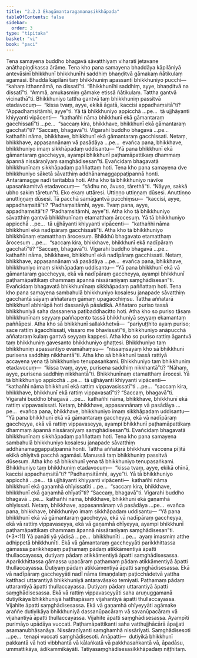 ```yaml
---
title: "2.2.3 Ekagāmantaragamanasikkhāpada"
tableOfContents: false
sidebar:
  order: 3
type: "tipitaka"
basket: "vi"
book: "paci"
---
```



<DynamicBreadcrumb />

<Division number="687" book="paci" e="ch" v="2" p="293">

<Paragraph number="2245" book="paci">
Tena samayena buddho bhagavā sāvatthiyaṃ viharati jetavane anāthapiṇḍikassa ārāme. Tena kho pana samayena bhaddāya kāpilāniyā antevāsinī bhikkhunī bhikkhunīhi saddhiṃ bhaṇḍitvā gāmakaṃ ñātikulaṃ agamāsi. Bhaddā kāpilānī taṃ bhikkhuniṃ apassantī bhikkhuniyo pucchi—  “kahaṃ itthannāmā, na dissatī”ti. “Bhikkhunīhi saddhiṃ, ayye, bhaṇḍitvā na dissatī”ti. “Ammā, amukasmiṃ gāmake etissā ñātikulaṃ. Tattha gantvā vicinathā”ti. Bhikkhuniyo tattha gantvā taṃ bhikkhuniṃ passitvā etadavocuṃ—  “kissa tvaṃ, ayye, ekikā āgatā, kaccisi appadhaṃsitā”ti? “Appadhaṃsitāmhi, ayye”ti.
</Paragraph>

<Paragraph number="2246" book="paci">
Yā tā bhikkhuniyo appicchā …pe…  tā ujjhāyanti khiyyanti vipācenti—  “kathañhi nāma bhikkhunī ekā gāmantaraṃ gacchissatī”ti …pe…  “saccaṃ kira, bhikkhave, bhikkhunī ekā gāmantaraṃ gacchatī”ti? “Saccaṃ, bhagavā”ti. Vigarahi buddho bhagavā …pe…  kathañhi nāma, bhikkhave, bhikkhunī ekā gāmantaraṃ gacchissati. Netaṃ, bhikkhave, appasannānaṃ vā pasādāya …pe…  evañca pana, bhikkhave, bhikkhuniyo imaṃ sikkhāpadaṃ uddisantu—
</Paragraph>

<Paragraph number="2247" book="paci">
<Emphasis>“Yā pana bhikkhunī ekā gāmantaraṃ gaccheyya, ayampi bhikkhunī paṭhamāpattikaṃ dhammaṃ āpannā nissāraṇīyaṃ saṃghādisesan”</Emphasis>ti.
</Paragraph>

<Paragraph number="2248" book="paci">
Evañcidaṃ bhagavatā bhikkhunīnaṃ sikkhāpadaṃ paññattaṃ hoti.
</Paragraph>

</Division>
<Division number="688" book="paci" e="ch" v="2" p="294">

<Paragraph number="2249" book="paci">
Tena kho pana samayena dve bhikkhuniyo sāketā sāvatthiṃ addhānamaggappaṭipannā honti. Antarāmagge nadī taritabbā hoti. Atha kho tā bhikkhuniyo nāvike upasaṅkamitvā etadavocuṃ—  “sādhu no, āvuso, tārethā”ti. “Nāyye, sakkā ubho sakiṃ tāretun”ti. Eko ekaṃ uttāresi. Uttiṇṇo uttiṇṇaṃ dūsesi. Anuttiṇṇo anuttiṇṇaṃ dūsesi. Tā pacchā samāgantvā pucchiṃsu—  “kaccisi, ayye, appadhaṃsitā”ti? “Padhaṃsitāmhi, ayye. Tvaṃ pana, ayye, appadhaṃsitā”ti? “Padhaṃsitāmhi, ayye”ti.
</Paragraph>

<Paragraph number="2250" book="paci">
Atha kho tā bhikkhuniyo sāvatthiṃ gantvā bhikkhunīnaṃ etamatthaṃ ārocesuṃ. Yā tā bhikkhuniyo appicchā …pe…  tā ujjhāyanti khiyyanti vipācenti—  “kathañhi nāma bhikkhunī ekā nadīpāraṃ gacchissatī”ti. Atha kho tā bhikkhuniyo bhikkhūnaṃ etamatthaṃ ārocesuṃ. Bhikkhū bhagavato etamatthaṃ ārocesuṃ …pe…  “saccaṃ kira, bhikkhave, bhikkhunī ekā nadīpāraṃ gacchatī”ti? “Saccaṃ, bhagavā”ti. Vigarahi buddho bhagavā …pe…  kathañhi nāma, bhikkhave, bhikkhunī ekā nadīpāraṃ gacchissati. Netaṃ, bhikkhave, appasannānaṃ vā pasādāya …pe…  evañca pana, bhikkhave, bhikkhuniyo imaṃ sikkhāpadaṃ uddisantu—
</Paragraph>

<Paragraph number="2251" book="paci">
<Emphasis>“Yā pana bhikkhunī ekā vā gāmantaraṃ gaccheyya, ekā vā nadīpāraṃ gaccheyya, ayampi bhikkhunī paṭhamāpattikaṃ dhammaṃ āpannā nissāraṇīyaṃ saṃghādisesan”</Emphasis>ti.
</Paragraph>

<Paragraph number="2252" book="paci">
Evañcidaṃ bhagavatā bhikkhunīnaṃ sikkhāpadaṃ paññattaṃ hoti.
</Paragraph>

</Division>
<Division number="689" book="paci" e="ch" v="2" p="294">

<Paragraph number="2253" book="paci">
Tena kho pana samayena sambahulā bhikkhuniyo kosalesu janapade sāvatthiṃ gacchantā sāyaṃ aññataraṃ gāmaṃ upagacchiṃsu. Tattha aññatarā bhikkhunī abhirūpā hoti dassanīyā pāsādikā. Aññataro puriso tassā bhikkhuniyā saha dassanena paṭibaddhacitto hoti. Atha kho so puriso tāsaṃ bhikkhunīnaṃ seyyaṃ paññapento tassā bhikkhuniyā seyyaṃ ekamantaṃ paññāpesi. Atha kho sā bhikkhunī sallakkhetvā—  “pariyuṭṭhito ayaṃ puriso; sace rattiṃ āgacchissati, vissaro me bhavissatī”ti, bhikkhuniyo anāpucchā aññataraṃ kulaṃ gantvā seyyaṃ kappesi. Atha kho so puriso rattiṃ āgantvā taṃ bhikkhuniṃ gavesanto bhikkhuniyo ghaṭṭesi. Bhikkhuniyo taṃ bhikkhuniṃ apassantiyo evamāhaṃsu—  “nissaṃsayaṃ kho sā bhikkhunī purisena saddhiṃ nikkhantā”ti.
</Paragraph>

<Paragraph number="2254" book="paci">
Atha kho sā bhikkhunī tassā rattiyā accayena yena tā bhikkhuniyo tenupasaṅkami. Bhikkhuniyo taṃ bhikkhuniṃ etadavocuṃ—  “kissa tvaṃ, ayye, purisena saddhiṃ nikkhantā”ti? “Nāhaṃ, ayye, purisena saddhiṃ nikkhantā”ti. Bhikkhunīnaṃ etamatthaṃ ārocesi. Yā tā bhikkhuniyo appicchā …pe…  tā ujjhāyanti khiyyanti vipācenti—  “kathañhi nāma bhikkhunī ekā rattiṃ vippavasissatī”ti …pe…  “saccaṃ kira, bhikkhave, bhikkhunī ekā rattiṃ vippavasatī”ti? “Saccaṃ, bhagavā”ti. Vigarahi buddho bhagavā …pe…  kathañhi nāma, bhikkhave, bhikkhunī ekā rattiṃ vippavasissati. Netaṃ, bhikkhave, appasannānaṃ vā pasādāya …pe…  evañca pana, bhikkhave, bhikkhuniyo imaṃ sikkhāpadaṃ uddisantu—
</Paragraph>

<Paragraph number="2255" book="paci">
<Emphasis>“Yā pana bhikkhunī ekā vā gāmantaraṃ gaccheyya, ekā vā nadīpāraṃ gaccheyya, ekā vā rattiṃ vippavaseyya, ayampi bhikkhunī paṭhamāpattikaṃ dhammaṃ āpannā nissāraṇīyaṃ saṃghādisesan”</Emphasis>ti.
</Paragraph>

<Paragraph number="2256" book="paci">
Evañcidaṃ bhagavatā bhikkhunīnaṃ sikkhāpadaṃ paññattaṃ hoti.
</Paragraph>

</Division>
<Division number="690" book="paci" e="ch" v="2" p="295">

<Paragraph number="2257" book="paci">
Tena kho pana samayena sambahulā bhikkhuniyo kosalesu janapade sāvatthiṃ addhānamaggappaṭipannā honti. Tattha aññatarā bhikkhunī vaccena pīḷitā ekikā ohīyitvā pacchā agamāsi. Manussā taṃ bhikkhuniṃ passitvā dūsesuṃ. Atha kho sā bhikkhunī yena tā bhikkhuniyo tenupasaṅkami. Bhikkhuniyo taṃ bhikkhuniṃ etadavocuṃ—  “kissa tvaṃ, ayye, ekikā ohīnā, kaccisi appadhaṃsitā”ti? “Padhaṃsitāmhi, ayye”ti.
</Paragraph>

<Paragraph number="2258" book="paci">
Yā tā bhikkhuniyo appicchā …pe…  tā ujjhāyanti khiyyanti vipācenti—  kathañhi nāma bhikkhunī ekā gaṇamhā ohīyissatīti …pe…  “saccaṃ kira, bhikkhave, bhikkhunī ekā gaṇamhā ohīyatī”ti? “Saccaṃ, bhagavā”ti. Vigarahi buddho bhagavā …pe…  kathañhi nāma, bhikkhave, bhikkhunī ekā gaṇamhā ohīyissati. Netaṃ, bhikkhave, appasannānaṃ vā pasādāya …pe…  evañca pana, bhikkhave, bhikkhuniyo imaṃ sikkhāpadaṃ uddisantu—
</Paragraph>

</Division>
<Division number="691" book="paci" e="ch" v="2" p="296">

<Paragraph number="2259" book="paci">
<Emphasis>“Yā pana bhikkhunī ekā vā gāmantaraṃ gaccheyya, ekā vā nadīpāraṃ gaccheyya, ekā vā rattiṃ vippavaseyya, ekā vā gaṇamhā ohīyeyya, ayampi bhikkhunī paṭhamāpattikaṃ dhammaṃ āpannā nissāraṇīyaṃ saṃghādisesan”</Emphasis>ti. (*3*:<Emphasis>11</Emphasis>)
</Paragraph>

</Division>
<Division number="692" book="paci" e="ch" v="2" p="296">

<Paragraph number="2260" book="paci">
<Emphasis>Yā panā</Emphasis>ti yā yādisā …pe…  <Emphasis>bhikkhunī</Emphasis>ti …pe…  ayaṃ imasmiṃ atthe adhippetā bhikkhunīti.
</Paragraph>

<Paragraph number="2261" book="paci">
<Emphasis>Ekā vā gāmantaraṃ gaccheyyā</Emphasis>ti parikkhittassa gāmassa parikkhepaṃ paṭhamaṃ pādaṃ atikkāmentiyā āpatti thullaccayassa, dutiyaṃ pādaṃ atikkāmentiyā āpatti saṃghādisesassa.
</Paragraph>

<Paragraph number="2262" book="paci">
Aparikkhittassa gāmassa upacāraṃ paṭhamaṃ pādaṃ atikkāmentiyā āpatti thullaccayassa. Dutiyaṃ pādaṃ atikkāmentiyā āpatti saṃghādisesassa.
</Paragraph>

<Paragraph number="2263" book="paci">
<Emphasis>Ekā vā nadīpāraṃ gaccheyyā</Emphasis>ti nadī nāma timaṇḍalaṃ paṭicchādetvā yattha katthaci uttarantiyā bhikkhuniyā antaravāsako temiyati. Paṭhamaṃ pādaṃ uttarantiyā āpatti thullaccayassa. Dutiyaṃ pādaṃ uttarantiyā āpatti saṃghādisesassa.
</Paragraph>

<Paragraph number="2264" book="paci">
<Emphasis>Ekā vā rattiṃ vippavaseyyā</Emphasis>ti saha aruṇuggamanā dutiyikāya bhikkhuniyā hatthapāsaṃ vijahantiyā āpatti thullaccayassa. Vijahite āpatti saṃghādisesassa.
</Paragraph>

<Paragraph number="2265" book="paci">
<Emphasis>Ekā vā gaṇamhā ohīyeyyā</Emphasis>ti agāmake araññe dutiyikāya bhikkhuniyā dassanūpacāraṃ vā savanūpacāraṃ vā vijahantiyā āpatti thullaccayassa. Vijahite āpatti saṃghādisesassa.
</Paragraph>

<Paragraph number="2266" book="paci">
<Emphasis>Ayampī</Emphasis>ti purimāyo upādāya vuccati.
</Paragraph>

<Paragraph number="2267" book="paci">
<Emphasis>Paṭhamāpattikan</Emphasis>ti saha vatthujjhācārā āpajjati asamanubhāsanāya.
</Paragraph>

<Paragraph number="2268" book="paci">
<Emphasis>Nissāraṇīyan</Emphasis>ti saṃghamhā nissārīyati.
</Paragraph>

<Paragraph number="2269" book="paci">
<Emphasis>Saṃghādiseso</Emphasis>ti …pe…  tenapi vuccati saṃghādisesoti.
</Paragraph>

</Division>
<Division number="693" book="paci" e="ch" v="2" p="296">

<Paragraph number="2270" book="paci">
Anāpatti—  dutiyikā bhikkhunī pakkantā vā hoti vibbhantā vā kālaṅkatā vā pakkhasaṅkantā vā, āpadāsu, ummattikāya, ādikammikāyāti.

</Paragraph>
</Division>

<Paragraph number="2271" type="center" book="paci">
Tatiyasaṃghādisesasikkhāpadaṃ niṭṭhitaṃ.
</Paragraph>
